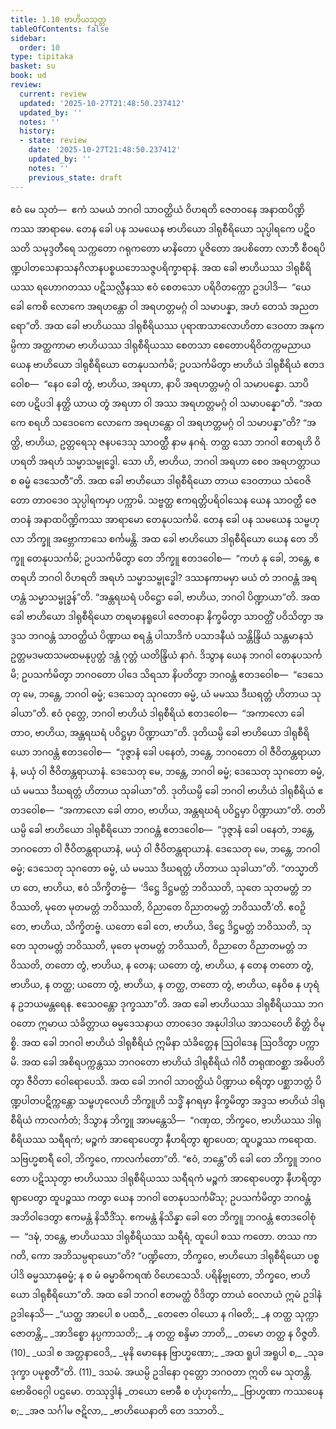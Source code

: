 ```yaml
---
title: 1.10 ဗာဟိယသုတ္တ
tableOfContents: false
sidebar:
  order: 10
type: tipitaka
basket: su
book: ud
review:
  current: review
  updated: '2025-10-27T21:48:50.237412'
  updated_by: ''
  notes: ''
  history:
  - state: review
    date: '2025-10-27T21:48:50.237412'
    updated_by: ''
    notes: ''
    previous_state: draft
---
```



<ReviewStatus review={frontmatter.review} showDetails={true} />

<HypothesisAnnotation frontmatter={frontmatter} />

<DynamicBreadcrumb />

<Division number="10" book="ud" e="ch" v="18" p="84">

<Paragraph number="51" book="ud">
ဧဝံ မေ သုတံ—  ဧကံ သမယံ ဘဂဝါ သာဝတ္ထိယံ ဝိဟရတိ ဇေတဝနေ အနာထပိဏ္ဍိကဿ အာရာမေ. တေန ခေါ ပန သမယေန ဗာဟိယော ဒါရုစီရိယော သုပ္ပါရကေ ပဋိဝသတိ သမုဒ္ဒတီရေ သက္ကတော ဂရုကတော မာနိတော ပူဇိတော အပစိတော လာဘီ စီဝရပိဏ္ဍပါတသေနာသနဂိလာနပစ္စယဘေသဇ္ဇပရိက္ခာရာနံ. အထ ခေါ ဗာဟိယဿ ဒါရုစီရိယဿ ရဟောဂတဿ ပဋိသလ္လီနဿ ဧဝံ စေတသော ပရိဝိတက္ကော ဥဒပါဒိ—  “ယေ ခေါ ကေစိ လောကေ အရဟန္တော ဝါ အရဟတ္တမဂ္ဂံ ဝါ သမာပန္နာ, အဟံ တေသံ အညတရော”တိ.
</Paragraph>

<Paragraph number="52" book="ud">
အထ ခေါ ဗာဟိယဿ ဒါရုစီရိယဿ ပုရာဏသာလောဟိတာ ဒေဝတာ အနုကမ္ပိကာ အတ္ထကာမာ ဗာဟိယဿ ဒါရုစီရိယဿ စေတသာ စေတောပရိဝိတက္ကမညာယ ယေန ဗာဟိယော ဒါရုစီရိယော တေနုပသင်္ကမိ; ဥပသင်္ကမိတွာ ဗာဟိယံ ဒါရုစီရိယံ ဧတဒဝေါစ—  “နေဝ ခေါ တွံ, ဗာဟိယ, အရဟာ, နာပိ အရဟတ္တမဂ္ဂံ ဝါ သမာပန္နော. သာပိ တေ ပဋိပဒါ နတ္ထိ ယာယ တွံ အရဟာ ဝါ အဿ အရဟတ္တမဂ္ဂံ ဝါ သမာပန္နော”တိ.
</Paragraph>

<Paragraph number="53" book="ud">
“အထ ကေ စရဟိ သဒေဝကေ လောကေ အရဟန္တော ဝါ အရဟတ္တမဂ္ဂံ ဝါ သမာပန္နာ”တိ? “အတ္ထိ, ဗာဟိယ, ဥတ္တရေသု ဇနပဒေသု သာဝတ္ထီ နာမ နဂရံ. တတ္ထ သော ဘဂဝါ ဧတရဟိ ဝိဟရတိ အရဟံ သမ္မာသမ္ဗုဒ္ဓေါ. သော ဟိ, ဗာဟိယ, ဘဂဝါ အရဟာ စေဝ အရဟတ္တာယ စ ဓမ္မံ ဒေသေတီ”တိ.
</Paragraph>

<Paragraph number="54" book="ud">
အထ ခေါ ဗာဟိယော ဒါရုစီရိယော တာယ ဒေဝတာယ သံဝေဇိတော တာဝဒေဝ သုပ္ပါရကမှာ ပက္ကာမိ. သဗ္ဗတ္ထ ဧကရတ္တိပရိဝါသေန ယေန သာဝတ္ထီ ဇေတဝနံ အနာထပိဏ္ဍိကဿ အာရာမော တေနုပသင်္ကမိ. တေန ခေါ ပန သမယေန သမ္ဗဟုလာ ဘိက္ခူ အဗ္ဘောကာသေ စင်္ကမန္တိ. အထ ခေါ ဗာဟိယော ဒါရုစီရိယော ယေန တေ ဘိက္ခူ တေနုပသင်္ကမိ; ဥပသင်္ကမိတွာ တေ ဘိက္ခူ ဧတဒဝေါစ—  “ကဟံ နု ခေါ, ဘန္တေ, ဧတရဟိ ဘဂဝါ ဝိဟရတိ အရဟံ သမ္မာသမ္ဗုဒ္ဓေါ? ဒဿနကာမမှာ မယံ တံ ဘဂဝန္တံ အရဟန္တံ သမ္မာသမ္ဗုဒ္ဓန်”တိ. “အန္တရဃရံ ပဝိဋ္ဌော ခေါ, ဗာဟိယ, ဘဂဝါ ပိဏ္ဍာယာ”တိ.
</Paragraph>

<Paragraph number="55" book="ud">
အထ ခေါ ဗာဟိယော ဒါရုစီရိယော တရမာနရူပေါ ဇေတဝနာ နိက္ခမိတွာ သာဝတ္ထိံ ပဝိသိတွာ အဒ္ဒသ ဘဂဝန္တံ သာဝတ္ထိယံ ပိဏ္ဍာယ စရန္တံ ပါသာဒိကံ ပသာဒနီယံ သန္တိန္ဒြိယံ သန္တမာနသံ ဥတ္တမဒမထသမထမနုပ္ပတ္တံ ဒန္တံ ဂုတ္တံ ယတိန္ဒြိယံ နာဂံ. ဒိသွာန ယေန ဘဂဝါ တေနုပသင်္ကမိ; ဥပသင်္ကမိတွာ ဘဂဝတော ပါဒေ သိရသာ နိပတိတွာ ဘဂဝန္တံ ဧတဒဝေါစ—  “ဒေသေတု မေ, ဘန္တေ, ဘဂဝါ ဓမ္မံ; ဒေသေတု သုဂတော ဓမ္မံ, ယံ မမဿ ဒီဃရတ္တံ ဟိတာယ သုခါယာ”တိ. ဧဝံ ဝုတ္တေ, ဘဂဝါ ဗာဟိယံ ဒါရုစီရိယံ ဧတဒဝေါစ—  “အကာလော ခေါ တာဝ, ဗာဟိယ, အန္တရဃရံ ပဝိဋ္ဌမှာ ပိဏ္ဍာယာ”တိ.
</Paragraph>

<Paragraph number="56" book="ud">
ဒုတိယမ္ပိ ခေါ ဗာဟိယော ဒါရုစီရိယော ဘဂဝန္တံ ဧတဒဝေါစ—  “ဒုဇ္ဇာနံ ခေါ ပနေတံ, ဘန္တေ, ဘဂဝတော ဝါ ဇီဝိတန္တရာယာနံ, မယှံ ဝါ ဇီဝိတန္တရာယာနံ. ဒေသေတု မေ, ဘန္တေ, ဘဂဝါ ဓမ္မံ; ဒေသေတု သုဂတော ဓမ္မံ, ယံ မမဿ ဒီဃရတ္တံ ဟိတာယ သုခါယာ”တိ. ဒုတိယမ္ပိ ခေါ ဘဂဝါ ဗာဟိယံ ဒါရုစီရိယံ ဧတဒဝေါစ—  “အကာလော ခေါ တာဝ, ဗာဟိယ, အန္တရဃရံ ပဝိဋ္ဌမှာ ပိဏ္ဍာယာ”တိ.
</Paragraph>

<Paragraph number="57" book="ud">
တတိယမ္ပိ ခေါ ဗာဟိယော ဒါရုစီရိယော ဘဂဝန္တံ ဧတဒဝေါစ—  “ဒုဇ္ဇာနံ ခေါ ပနေတံ, ဘန္တေ, ဘဂဝတော ဝါ ဇီဝိတန္တရာယာနံ, မယှံ ဝါ ဇီဝိတန္တရာယာနံ. ဒေသေတု မေ, ဘန္တေ, ဘဂဝါ ဓမ္မံ; ဒေသေတု သုဂတော ဓမ္မံ, ယံ မမဿ ဒီဃရတ္တံ ဟိတာယ သုခါယာ”တိ.
</Paragraph>

<Paragraph number="58" book="ud">
“တသ္မာတိဟ တေ, ဗာဟိယ, ဧဝံ သိက္ခိတဗ္ဗံ—  ‘ဒိဋ္ဌေ ဒိဋ္ဌမတ္တံ ဘဝိဿတိ, သုတေ သုတမတ္တံ ဘဝိဿတိ, မုတေ မုတမတ္တံ ဘဝိဿတိ, ဝိညာတေ ဝိညာတမတ္တံ ဘဝိဿတီ’တိ. ဧဝဉှိ တေ, ဗာဟိယ, သိက္ခိတဗ္ဗံ. ယတော ခေါ တေ, ဗာဟိယ, ဒိဋ္ဌေ ဒိဋ္ဌမတ္တံ ဘဝိဿတိ, သုတေ သုတမတ္တံ ဘဝိဿတိ, မုတေ မုတမတ္တံ ဘဝိဿတိ, ဝိညာတေ ဝိညာတမတ္တံ ဘဝိဿတိ, တတော တွံ, ဗာဟိယ, န တေန; ယတော တွံ, ဗာဟိယ, န တေန တတော တွံ, ဗာဟိယ, န တတ္ထ; ယတော တွံ, ဗာဟိယ, န တတ္ထ, တတော တွံ, ဗာဟိယ, နေဝိဓ န ဟုရံ န ဥဘယမန္တရေန. ဧသေဝန္တော ဒုက္ခဿာ”တိ.
</Paragraph>

<Paragraph number="59" book="ud">
အထ ခေါ ဗာဟိယဿ ဒါရုစီရိယဿ ဘဂဝတော ဣမာယ သံခိတ္တာယ ဓမ္မဒေသနာယ တာဝဒေဝ အနုပါဒါယ အာသဝေဟိ စိတ္တံ ဝိမုစ္စိ.
</Paragraph>

<Paragraph number="60" book="ud">
အထ ခေါ ဘဂဝါ ဗာဟိယံ ဒါရုစီရိယံ ဣမိနာ သံခိတ္တေန ဩဝါဒေန ဩဝဒိတွာ ပက္ကာမိ. အထ ခေါ အစိရပက္ကန္တဿ ဘဂဝတော ဗာဟိယံ ဒါရုစီရိယံ ဂါဝီ တရုဏဝစ္ဆာ အဓိပတိတွာ ဇီဝိတာ ဝေါရောပေသိ.
</Paragraph>

<Paragraph number="61" book="ud">
အထ ခေါ ဘဂဝါ သာဝတ္ထိယံ ပိဏ္ဍာယ စရိတွာ ပစ္ဆာဘတ္တံ ပိဏ္ဍပါတပဋိက္ကန္တော သမ္ဗဟုလေဟိ ဘိက္ခူဟိ သဒ္ဓိံ နဂရမှာ နိက္ခမိတွာ အဒ္ဒသ ဗာဟိယံ ဒါရုစီရိယံ ကာလင်္ကတံ; ဒိသွာန ဘိက္ခူ အာမန္တေသိ—  “ဂဏှထ, ဘိက္ခဝေ, ဗာဟိယဿ ဒါရုစီရိယဿ သရီရကံ; မဉ္စကံ အာရောပေတွာ နီဟရိတွာ ဈာပေထ; ထူပဉ္စဿ ကရောထ. သဗြဟ္မစာရီ ဝေါ, ဘိက္ခဝေ, ကာလင်္ကတော”တိ.
</Paragraph>

<Paragraph number="62" book="ud">
“ဧဝံ, ဘန္တေ”တိ ခေါ တေ ဘိက္ခူ ဘဂဝတော ပဋိဿုတွာ ဗာဟိယဿ ဒါရုစီရိယဿ သရီရကံ မဉ္စကံ အာရောပေတွာ နီဟရိတွာ ဈာပေတွာ ထူပဉ္စဿ ကတွာ ယေန ဘဂဝါ တေနုပသင်္ကမိံသု; ဥပသင်္ကမိတွာ ဘဂဝန္တံ အဘိဝါဒေတွာ ဧကမန္တံ နိသီဒိံသု. ဧကမန္တံ နိသိန္နာ ခေါ တေ ဘိက္ခူ ဘဂဝန္တံ ဧတဒဝေါစုံ—  “ဒဍ္ဎံ, ဘန္တေ, ဗာဟိယဿ ဒါရုစီရိယဿ သရီရံ, ထူပေါ စဿ ကတော. တဿ ကာ ဂတိ, ကော အဘိသမ္ပရာယော”တိ? “ပဏ္ဍိတော, ဘိက္ခဝေ, ဗာဟိယော ဒါရုစီရိယော ပစ္စပါဒိ ဓမ္မဿာနုဓမ္မံ; န စ မံ ဓမ္မာဓိကရဏံ ဝိဟေသေသိ. ပရိနိဗ္ဗုတော, ဘိက္ခဝေ, ဗာဟိယော ဒါရုစီရိယော”တိ.
</Paragraph>

<Paragraph number="63" book="ud">
အထ ခေါ ဘဂဝါ ဧတမတ္ထံ ဝိဒိတွာ တာယံ ဝေလာယံ ဣမံ ဥဒါနံ ဥဒါနေသိ—
</Paragraph>

<Paragraph number="64" type="verses" book="ud">
_“ယတ္ထ အာပေါ စ ပထဝီ,_  
_တေဇော ဝါယော န ဂါဓတိ;_  
_န တတ္ထ သုက္ကာ ဇောတန္တိ,_  
_အာဒိစ္စော နပ္ပကာသတိ;_  
_န တတ္ထ စန္ဒိမာ ဘာတိ,_  
_တမော တတ္ထ န ဝိဇ္ဇတိ. (10)_  

</Paragraph>

<Paragraph number="65" type="verses" book="ud">
_ယဒါ စ အတ္တနာဝေဒိ,_  
_မုနိ မောနေန ဗြာဟ္မဏော;_  
_အထ ရူပါ အရူပါ စ,_  
_သုခဒုက္ခာ ပမုစ္စတီ”တိ. (11)_  


</Paragraph>
</Division>

<Paragraph number="66" type="center" book="ud">
ဒသမံ.



</Paragraph>

<Paragraph number="67" type="center" book="ud">
အယမ္ပိ ဥဒါနော ဝုတ္တော ဘဂဝတာ ဣတိ မေ သုတန္တိ.



</Paragraph>

<Paragraph number="68" type="center" book="ud">
ဗောဓိဝဂ္ဂေါ ပဌမော.



</Paragraph>

<Paragraph number="69" type="center" book="ud">
တဿုဒ္ဒါနံ


</Paragraph>

<Paragraph number="70" type="verses" book="ud">
_တယော ဗောဓီ စ ဟုံဟုင်္ကော,_  
_ဗြာဟ္မဏာ ကဿပေန စ;_  
_အဇ သင်္ဂါမ ဇဋိလာ,_  
_ဗာဟိယေနာတိ တေ ဒသာတိ._
</Paragraph>